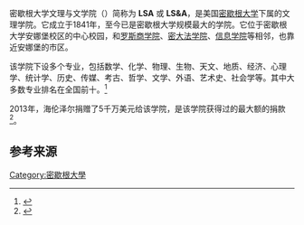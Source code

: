 {{onesource|time=2014-07-16T09:30:36+00:00}}
{{Infobox university
|name= 密歇根大学文理与文学院
|motto= 引领思想和行为
<!-- |image_name= Umichigan color seal.png
 -->|established = 1841
|type= [[公立大学|公立大学]] 
|affiliations      = [[密歇根大学|密歇根大学]]
|dean= [[安·克詹|安·克詹]]
|city= [[安娜堡|安娜堡]] 
|state           = [[密歇根|密歇根]] 
|country         = [[美国|美国]] 
|staff = 2,200
|faculty = 1,372
|undergrad = 18,482
|campus= 13平方千米
|nickname = LS&A
|website = {{URL|http://www.lsa.umich.edu/}}
}}

密歇根大学文理与文学院（{{lang-en|University of Michigan College of Literature, Science, and the Arts}}）简称为 '''LSA''' 或 '''LS&A'''，是美国[[密歇根大学|密歇根大学]]下属的文理学院。它成立于1841年，至今已是密歇根大学规模最大的学院。它位于密歇根大学安娜堡校区的中心校园，和[[罗斯商学院|罗斯商学院]]、[[密歇根大学法学院|密大法学院]]、[[密歇根大学信息学院|信息学院]]等相邻，也靠近安娜堡的市区。

该学院下设多个专业，包括数学、化学、物理、生物、天文、地质、经济、心理学、统计学、历史、传媒、考古、哲学、文学、外语、艺术史、社会学等。其中大多数专业排名在全国前十。<ref>{{cite web|title=Our Curriculum: The LSA Plan|url=http://www.lsa.umich.edu/students/yourstudentexperience/ourcurriculumthelsaplan|accessdate=2-14-07-20|publisher=Michigan|deadurl=yes|archiveurl=https://web.archive.org/web/20140902120444/http://www.lsa.umich.edu/students/yourstudentexperience/ourcurriculumthelsaplan|archivedate=2014-09-02}}</ref>

2013年，海伦泽尔捐赠了5千万美元给该学院，是该学院获得过的最大额的捐款<ref>{{cite news|title=Helen Zell Gives $50 Million to Michigan Writing Program|url=http://www.bloomberg.com/news/2013-03-07/helen-zell-gives-50-million-to-michigan-writing-program.html|accessdate=2014-07-16|newspaper=Bloomberg|archive-date=2014-07-29|archive-url=https://web.archive.org/web/20140729214348/http://www.bloomberg.com/news/2013-03-07/helen-zell-gives-50-million-to-michigan-writing-program.html|dead-url=no}}</ref>。

== 参考来源 ==
{{Reflist}}

{{密歇根大学}}

{{Stub}}
[[Category:密歇根大學|Category:密歇根大學]]